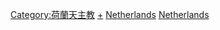{{Commonscat|Roman Catholic churches in the Netherlands}}

[[Category:荷蘭天主教|Category:荷蘭天主教]]
[[Category:荷兰教堂|+]]
[[Category:欧洲天主教堂|Netherlands]]
[[Category:各国天主教堂|Netherlands]]